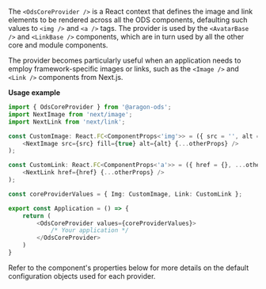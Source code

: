 
<Meta title="Core/Components/OdsCoreProvider" />

<Title>OdsCoreProvider</Title>

The `<OdsCoreProvider />` is a React context that defines the image and link elements to be rendered across all the ODS
components, defaulting such values to `<img />` and `<a />` tags. The provider is used by the `<AvatarBase />` and
`<LinkBase />` components, which are in turn used by all the other core and module components.

The provider becomes particularly useful when an application needs to employ framework-specific images or links, such as
the `<Image />` and `<Link />` components from Next.js.

**Usage example**

```typescript
import { OdsCoreProvider } from '@aragon-ods';
import NextImage from 'next/image';
import NextLink from 'next/link';

const CustomImage: React.FC<ComponentProps<'img'>> = ({ src = '', alt = 'image', width, height, ...otherProps }) => (
    <NextImage src={src} fill={true} alt={alt} {...otherProps} />
);

const CustomLink: React.FC<ComponentProps<'a'>> = ({ href = {}, ...otherProps }) => (
    <NextLink href={href} {...otherProps} />
);

const coreProviderValues = { Img: CustomImage, Link: CustomLink };

export const Application = () => {
    return (
        <OdsCoreProvider values={coreProviderValues}>
            /* Your application */
        </OdsCoreProvider>
    )
}
```

Refer to the component's properties below for more details on the default configuration objects used for each provider.

<ArgTypes of={OdsCoreProvider} />
